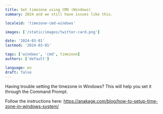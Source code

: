 ```yaml
---
title: Set timezone using CMD (Windows)
summary: 2024 and we still have issues like this.

localeid: 'timezone-cmd-windows'

images: ['/static/images/twitter-card.png']

date: '2024-03-01'
lastmod: '2024-03-01'

tags: ['windows', 'cmd', timezone]
authors: ['default']

language: en
draft: false
---
```


Having trouble setting the timezone in Windows?
This will help you set it through the Command Prompt.

Follow the instructions here: https://anakage.com/blog/how-to-setup-time-zone-in-windows-system/
